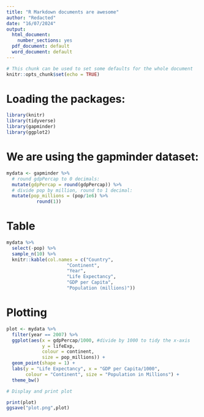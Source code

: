 ---
title: "R Markdown documents are awesome"
author: "Redacted"
date: "16/07/2024"
output:
  html_document: 
    number_sections: yes
  pdf_document: default
  word_document: default 
---
```{r setup, include=FALSE}
# This chunk can be used to set some defaults for the whole document
knitr::opts_chunk$set(echo = TRUE)
```

# Loading the packages:

```{r}
library(knitr)
library(tidyverse)
library(gapminder)
library(ggplot2)
```

# We are using the gapminder dataset:

```{r}
mydata <- gapminder %>% 
  # round gdpPercap to 0 decimals:
  mutate(gdpPercap = round(gdpPercap)) %>% 
  # divide pop by million, round to 1 decimal:
  mutate(pop_millions = (pop/1e6) %>% 
           round(1))
```

# Table

```{r}
mydata %>% 
  select(-pop) %>% 
  sample_n(10) %>% 
  knitr::kable(col.names = c("Country",
                      "Continent",
                      "Year",
                      "Life Expectancy",
                      "GDP per Capita",
                      "Population (millions)"))
```
# Plotting

```{r}
plot <- mydata %>% 
  filter(year == 2007) %>% 
  ggplot(aes(x = gdpPercap/1000, #divide by 1000 to tidy the x-axis
             y = lifeExp,
             colour = continent,
             size = pop_millions)) +
  geom_point(shape = 1) +
  labs(y = "Life Expectancy", x = "GDP per Capita/1000", 
       colour = "Continent", size = "Population in Millions") + 
  theme_bw()

# Display and print plot

print(plot)
ggsave("plot.png",plot)
```

